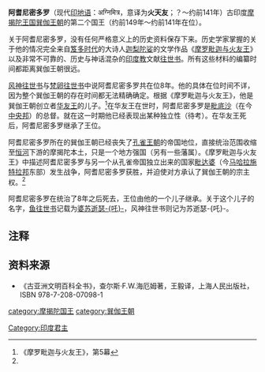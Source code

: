 '''阿耆尼密多罗'''（现代[[印地语|印地语]]：अग्निमित्र，意译为'''火天友'''；？～约前141年）古印度[[摩揭陀王国|摩揭陀王国]][[巽伽王朝|巽伽王朝]]的第二个国王（约前149年～约前141年在位）。

关于阿耆尼密多罗，没有任何严格意义上的历史资料保存下来。历史学家掌握的关于他的情况完全来自[[笈多王朝|笈多时代]]的大诗人[[迦梨陀娑|迦梨陀娑]]的文学作品《[[摩罗毗迦与火友王|摩罗毗迦与火友王]]》以及非常不可靠的、历史与神话混杂的[[印度教|印度教]]文献[[往世书|往世书]]。所有这些材料的编纂时间都距离巽伽王朝很远。

[[风神往世书|风神往世书]]与[[梵卵往世书|梵卵往世书]]中说阿耆尼密多罗共在位8年。他的具体在位时间不详，因为整个巽伽王朝的存在时间都无法精确确定。根据《摩罗毗迦与火友王》，他是巽伽王朝创立者[[华友王|华友王]]的儿子。<ref name="#1">《摩罗毗迦与火友王》，第5幕</ref>在华友王在世时，阿耆尼密多罗是[[毗底沙|毗底沙]]（在今[[中央邦|中央邦]]）的总督。就在这一时期他已经表现出某种独立性（待考）。在华友王死后，阿耆尼密多罗继承了王位。

阿耆尼密多罗所在的巽伽王朝已经丧失了[[孔雀王朝|孔雀王朝]]的帝国地位，直接统治范围收缩至[[恒河|恒河]]下游的摩揭陀本土，只是一个地方强国（另有一些藩属）。《摩罗毗迦与火友王》中描述阿耆尼密多罗与另一个从孔雀帝国独立出来的国家[[毗达婆|毗达婆]]（今[[马哈拉施特拉邦|马哈拉施特拉邦]]东部）发生战争，阿耆尼密多罗获胜，并迫使对方承认了巽伽王朝的宗主权。<ref name="#1"/>

阿耆尼密多罗在统治了8年之后死去，王位由他的一个儿子继承。关于这个儿子的名字，[[鱼往世书|鱼往世书]]记载为[[婆苏逝瑟吒|婆苏逝瑟-{吒}-]]，风神往世书则记为苏逝瑟-{吒}-。
==注释==
<references/>
==资料来源==
*《古亚洲文明百科全书》，查尔斯·F.W.海厄姆著，王毅译，上海人民出版社，ISBN 978-7-208-07098-1
{{start box}}
{{s-before|[[华友王|华友王]]}}
{{s-title|[[巽伽王朝|巽伽王朝国王]]}}
{{s-after|[[婆苏逝瑟吒|婆苏逝瑟-{吒}-]]}}
{{end box}}
[[Category:印度君主|Category:印度君主]]
[[category:摩揭陀国王|category:摩揭陀国王]]
[[category:巽伽王朝|category:巽伽王朝]]